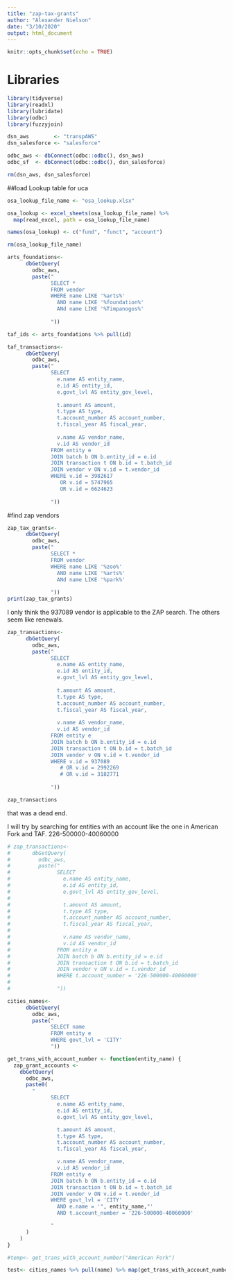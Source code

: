 ```yaml
---
title: "zap-tax-grants"
author: "Alexander Nielson"
date: "3/10/2020"
output: html_document
---
```


```r
knitr::opts_chunk$set(echo = TRUE)
```

# Libraries 
```r
library(tidyverse)
library(readxl)
library(lubridate)
library(odbc)
library(fuzzyjoin)
```

```r
dsn_aws        <- "transpAWS"
dsn_salesforce <- "salesforce"

odbc_aws <- dbConnect(odbc::odbc(), dsn_aws)
odbc_sf  <- dbConnect(odbc::odbc(), dsn_salesforce)

rm(dsn_aws, dsn_salesforce)
```

##load Lookup table for uca
```r
osa_lookup_file_name <- "osa_lookup.xlsx"

osa_lookup <- excel_sheets(osa_lookup_file_name) %>%
  map(read_excel, path = osa_lookup_file_name)

names(osa_lookup) <- c("fund", "funct", "account")

rm(osa_lookup_file_name)


```


```r
arts_foundations<- 
      dbGetQuery(
        odbc_aws,
        paste("
              SELECT *
              FROM vendor
              WHERE name LIKE '%arts%' 
                AND name LIKE '%foundation%'
                ANd name LIKE '%Timpanogos%'
        
              "))

taf_ids <- arts_foundations %>% pull(id)
```

```r
taf_transactions<- 
      dbGetQuery(
        odbc_aws,
        paste("
              SELECT 
                e.name AS entity_name,
                e.id AS entity_id,
                e.govt_lvl AS entity_gov_level,
                
                t.amount AS amount,
                t.type AS type,
                t.account_number AS account_number,
                t.fiscal_year AS fiscal_year,
                
                v.name AS vendor_name,
                v.id AS vendor_id
              FROM entity e
              JOIN batch b ON b.entity_id = e.id
              JOIN transaction t ON b.id = t.batch_id
              JOIN vendor v ON v.id = t.vendor_id
              WHERE v.id = 3982617 
                 OR v.id = 5747965 
                 OR v.id = 6624623
        
              "))
```

#find zap vendors
```r
zap_tax_grants<- 
      dbGetQuery(
        odbc_aws,
        paste("
              SELECT *
              FROM vendor
              WHERE name LIKE '%zoo%' 
                AND name LIKE '%arts%'
                ANd name LIKE '%park%'
        
              "))
print(zap_tax_grants)

```

I only think the 937089 vendor is applicable to the ZAP search. The others seem like renewals. 

```r
zap_transactions<- 
      dbGetQuery(
        odbc_aws,
        paste("
              SELECT 
                e.name AS entity_name,
                e.id AS entity_id,
                e.govt_lvl AS entity_gov_level,
                
                t.amount AS amount,
                t.type AS type,
                t.account_number AS account_number,
                t.fiscal_year AS fiscal_year,
                
                v.name AS vendor_name,
                v.id AS vendor_id
              FROM entity e
              JOIN batch b ON b.entity_id = e.id
              JOIN transaction t ON b.id = t.batch_id
              JOIN vendor v ON v.id = t.vendor_id
              WHERE v.id = 937089
                 # OR v.id = 2992269
                 # OR v.id = 3182771
        
              "))

zap_transactions
```

that was a dead end. 

I will try by searching for entities with an account like the one in American Fork and TAF. 
226-500000-40060000

```r
# zap_transactions<- 
#       dbGetQuery(
#         odbc_aws,
#         paste("
#               SELECT 
#                 e.name AS entity_name,
#                 e.id AS entity_id,
#                 e.govt_lvl AS entity_gov_level,
#                 
#                 t.amount AS amount,
#                 t.type AS type,
#                 t.account_number AS account_number,
#                 t.fiscal_year AS fiscal_year,
#                 
#                 v.name AS vendor_name,
#                 v.id AS vendor_id
#               FROM entity e
#               JOIN batch b ON b.entity_id = e.id
#               JOIN transaction t ON b.id = t.batch_id
#               JOIN vendor v ON v.id = t.vendor_id
#               WHERE t.account_number = '226-500000-40060000'
#         
#               "))
```

```r
cities_names<- 
      dbGetQuery(
        odbc_aws,
        paste("
              SELECT name
              FROM entity e
              WHERE govt_lvl = 'CITY'
              "))
```


```r

get_trans_with_account_number <- function(entity_name) {
  zap_grant_accounts <-
    dbGetQuery(
      odbc_aws,
      paste0(
        "
              SELECT
                e.name AS entity_name,
                e.id AS entity_id,
                e.govt_lvl AS entity_gov_level,

                t.amount AS amount,
                t.type AS type,
                t.account_number AS account_number,
                t.fiscal_year AS fiscal_year,

                v.name AS vendor_name,
                v.id AS vendor_id
              FROM entity e
              JOIN batch b ON b.entity_id = e.id
              JOIN transaction t ON b.id = t.batch_id
              JOIN vendor v ON v.id = t.vendor_id
              WHERE govt_lvl = 'CITY'
                AND e.name = '", entity_name,"'
                AND t.account_number = '226-500000-40060000'

              "
      )
    )
}

```

```r
#temp<- get_trans_with_account_number("American Fork")
```

```r
test<- cities_names %>% pull(name) %>% map(get_trans_with_account_number)
```


